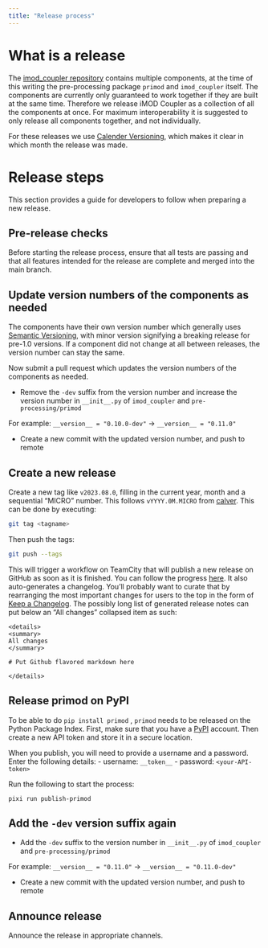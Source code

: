 ```yaml
---
title: "Release process"
---
```


# What is a release

The [imod_coupler repository](https://github.com/Deltares/imod_coupler) contains multiple components, at the time of this writing the pre-processing package `primod` and `imod_coupler` itself.
The components are currently only guaranteed to work together if they are built at the same time.
Therefore we release iMOD Coupler as a collection of all the components at once.
For maximum interoperability it is suggested to only release all components together, and not individually.

For these releases we use [Calender Versioning](https://calver.org/), which makes it clear in which month the release was made.

# Release steps

This section provides a guide for developers to follow when preparing a new release.

## Pre-release checks

Before starting the release process, ensure that all tests are passing and that all features intended for the release are complete and merged into the main branch.

## Update version numbers of the components as needed

The components have their own version number which generally uses [Semantic Versioning](https://semver.org/), with minor version signifying a breaking release for pre-1.0 versions. 
If a component did not change at all between releases, the version number can stay the same.

Now submit a pull request which updates the version numbers of the components as needed.

- Remove the `-dev` suffix from the version number and increase the version number in `__init__.py` of `imod_coupler` and `pre-processing/primod`

For example: `__version__ = "0.10.0-dev"` -> `__version__ = "0.11.0"`

- Create a new commit with the updated version number,
and push to remote

## Create a new release

Create a new tag like `v2023.08.0`, filling in the current year, month and a sequential "MICRO" number.
This follows `vYYYY.0M.MICRO` from [calver](https://calver.org/).
This can be done by executing:
```bash
git tag <tagname>
```
Then push the tags:
```bash
git push --tags
```

This will trigger a workflow on TeamCity that will publish a new release on GitHub as soon as it is finished.
You can follow the progress [here](https://dpcbuild.deltares.nl/buildConfiguration/iMOD6_Coupler_MakeGitHubRelease).
It also auto-generates a changelog.
You'll probably want to curate that by rearranging the most important changes for users to the top in the form of [Keep a Changelog](https://keepachangelog.com/en/1.0.0/).
The possibly long list of generated release notes can put below an "All changes" collapsed item as such:

```
<details>
<summary>
All changes
</summary>

# Put Github flavored markdown here

</details>

```

## Release primod on PyPI

To be able to do `pip install primod` , `primod` needs to be released on the Python Package Index.
First, make sure that you have a [PyPI](https://pypi.org/) account.
Then create a new API token and store it in a secure location.

When you publish, you will need to provide a username and a password.
Enter the following details:
- username: `__token__`
- password: `<your-API-token>`

Run the following to start the process:
```
pixi run publish-primod
```


## Add the `-dev` version suffix again

- Add the `-dev` suffix to the version number in `__init__.py` of `imod_coupler` and `pre-processing/primod`

For example: `__version__ = "0.11.0"` -> `__version__ = "0.11.0-dev"`

- Create a new commit with the updated version number,
and push to remote

## Announce release

Announce the release in appropriate channels.
